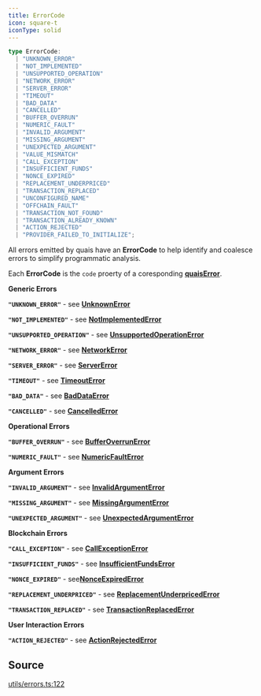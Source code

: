 ```yaml
---
title: ErrorCode
icon: square-t
iconType: solid
---
```


```ts
type ErrorCode: 
  | "UNKNOWN_ERROR"
  | "NOT_IMPLEMENTED"
  | "UNSUPPORTED_OPERATION"
  | "NETWORK_ERROR"
  | "SERVER_ERROR"
  | "TIMEOUT"
  | "BAD_DATA"
  | "CANCELLED"
  | "BUFFER_OVERRUN"
  | "NUMERIC_FAULT"
  | "INVALID_ARGUMENT"
  | "MISSING_ARGUMENT"
  | "UNEXPECTED_ARGUMENT"
  | "VALUE_MISMATCH"
  | "CALL_EXCEPTION"
  | "INSUFFICIENT_FUNDS"
  | "NONCE_EXPIRED"
  | "REPLACEMENT_UNDERPRICED"
  | "TRANSACTION_REPLACED"
  | "UNCONFIGURED_NAME"
  | "OFFCHAIN_FAULT"
  | "TRANSACTION_NOT_FOUND"
  | "TRANSACTION_ALREADY_KNOWN"
  | "ACTION_REJECTED"
  | "PROVIDER_FAILED_TO_INITIALIZE";
```

All errors emitted by quais have an **ErrorCode** to help identify and coalesce errors to simplify programmatic
analysis.

Each **ErrorCode** is the `code` proerty of a coresponding [**quaisError**](/sdk/content/interfaces/quaisError).

**Generic Errors**

**`"UNKNOWN_ERROR"`** - see [**UnknownError**](/sdk/content/interfaces/UnknownError)

**`"NOT_IMPLEMENTED"`** - see [**NotImplementedError**](/sdk/content/interfaces/NotImplementedError)

**`"UNSUPPORTED_OPERATION"`** - see [**UnsupportedOperationError**](/sdk/content/interfaces/UnsupportedOperationError)

**`"NETWORK_ERROR"`** - see [**NetworkError**](/sdk/content/interfaces/NetworkError)

**`"SERVER_ERROR"`** - see [**ServerError**](/sdk/content/interfaces/ServerError)

**`"TIMEOUT"`** - see [**TimeoutError**](/sdk/content/interfaces/TimeoutError)

**`"BAD_DATA"`** - see [**BadDataError**](/sdk/content/interfaces/BadDataError)

**`"CANCELLED"`** - see [**CancelledError**](/sdk/content/interfaces/CancelledError)

**Operational Errors**

**`"BUFFER_OVERRUN"`** - see [**BufferOverrunError**](/sdk/content/interfaces/BufferOverrunError)

**`"NUMERIC_FAULT"`** - see [**NumericFaultError**](/sdk/content/interfaces/NumericFaultError)

**Argument Errors**

**`"INVALID_ARGUMENT"`** - see [**InvalidArgumentError**](/sdk/content/interfaces/InvalidArgumentError)

**`"MISSING_ARGUMENT"`** - see [**MissingArgumentError**](/sdk/content/interfaces/MissingArgumentError)

**`"UNEXPECTED_ARGUMENT"`** - see [**UnexpectedArgumentError**](/sdk/content/interfaces/UnexpectedArgumentError)

**Blockchain Errors**

**`"CALL_EXCEPTION"`** - see [**CallExceptionError**](/sdk/content/interfaces/CallExceptionError)

**`"INSUFFICIENT_FUNDS"`** - see [**InsufficientFundsError**](/sdk/content/interfaces/InsufficientFundsError)

**`"NONCE_EXPIRED"`** - see[**NonceExpiredError**](/sdk/content/interfaces/NonceExpiredError)

**`"REPLACEMENT_UNDERPRICED"`** - see [**ReplacementUnderpricedError**](/sdk/content/interfaces/ReplacementUnderpricedError)

**`"TRANSACTION_REPLACED"`** - see [**TransactionReplacedError**](/sdk/content/interfaces/TransactionReplacedError)

**User Interaction Errors**

**`"ACTION_REJECTED"`** - see [**ActionRejectedError**](/sdk/content/interfaces/ActionRejectedError)

## Source

[utils/errors.ts:122](https://github.com/dominant-strategies/quais.js/blob/57e1e7d55fa82872759f1060be87264857259141/src/utils/errors.ts#L122)

